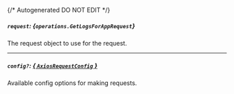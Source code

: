 {/* Autogenerated DO NOT EDIT  */}

##### `request`: *{`operations.GetLogsForAppRequest`}*
The request object to use for the request.
<Collapsible>
    <GetLogsForAppRequest/>
</Collapsible>

---
##### `config?`: [*{ `AxiosRequestConfig` }*](https://axios-http.com/docs/req_config)
Available config options for making requests.


